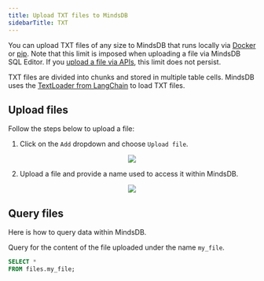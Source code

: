 ```yaml
---
title: Upload TXT files to MindsDB
sidebarTitle: TXT
---
```


You can upload TXT files of any size to MindsDB that runs locally via [Docker](/setup/self-hosted/docker) or [pip](/contribute/install). Note that this limit is imposed when uploading a file via MindsDB SQL Editor. If you [upload a file via APIs](https://docs.mindsdb.com/rest/files/upload), this limit does not persist.

TXT files are divided into chunks and stored in multiple table cells. MindsDB uses the [TextLoader from LangChain](https://api.python.langchain.com/en/latest/document_loaders/langchain_community.document_loaders.text.TextLoader.html) to load TXT files.

## Upload files

Follow the steps below to upload a file:

1. Click on the `Add` dropdown and choose `Upload file`.

<p align="center">
  <img src="/assets/files/upload_file.png"/>
</p>

2. Upload a file and provide a name used to access it within MindsDB.

<p align="center">
  <img src="/assets/files/upload_file_from_computer.png"/>
</p>

## Query files

Here is how to query data within MindsDB.

Query for the content of the file uploaded under the name `my_file`.

```sql
SELECT *
FROM files.my_file;
```
